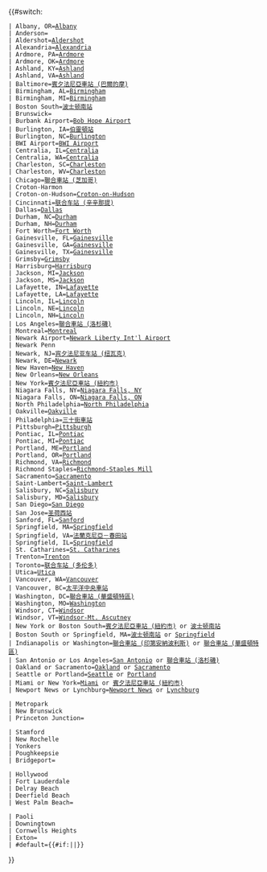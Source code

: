 {{#switch:{{{station}}}
 | Albany, OR=[[Albany, Oregon (Amtrak station)|Albany]]
 | Anderson={{tsl|en|Anderson Regional Transportation Center|安德森区域交通中心}}
 | Aldershot=[[Aldershot GO Station|Aldershot]]
 | Alexandria=[[Alexandria Union Station|Alexandria]]
 | Ardmore, PA=[[Ardmore (SEPTA station)|Ardmore]]
 | Ardmore, OK=[[Ardmore, Oklahoma (Amtrak station)|Ardmore]]
 | Ashland, KY=[[Ashland, Kentucky (Amtrak station)|Ashland]]
 | Ashland, VA=[[Ashland, Virginia (Amtrak station)|Ashland]]
 | Baltimore=[[賓夕法尼亞車站 (巴爾的摩)]]
 | Birmingham, AL=[[Birmingham, Alabama (Amtrak station)|Birmingham]]
 | Birmingham, MI=[[Birmingham, Michigan (Amtrak station)|Birmingham]]
 | Boston South=[[波士顿南站]]
 | Brunswick={{tsl|en|Brunswick Maine Street Station|不伦瑞克缅因街站}}
 | Burbank Airport=[[Bob Hope Airport Train Station|Bob Hope Airport]]
 | Burlington, IA=[[伯靈頓站]]
 | Burlington, NC=[[Burlington, North Carolina (Amtrak station)|Burlington]]
 | BWI Airport=[[BWI Rail Station|BWI Airport]]
 | Centralia, IL=[[Centralia, Illinois (Amtrak station)|Centralia]]
 | Centralia, WA=[[Centralia, Washington (Amtrak station)|Centralia]]
 | Charleston, SC=[[Charleston, South Carolina (Amtrak station)|Charleston]]
 | Charleston, WV=[[Charleston, West Virginia (Amtrak station)|Charleston]]
 | Chicago=[[聯合車站 (芝加哥)]]
 | Croton-Harmon
 | Croton-on-Hudson=[[Croton-Harmon (Metro-North station)|Croton-on-Hudson]]
 | Cincinnati=[[联合车站 (辛辛那提)]]
 | Dallas=[[Union Station (Dallas)|Dallas]]
 | Durham, NC=[[Durham, North Carolina (Amtrak station)|Durham]]
 | Durham, NH=[[Durham–UNH (Amtrak station)|Durham]]
 | Fort Worth=[[Fort Worth Intermodal Transportation Center|Fort Worth]]
 | Gainesville, FL=[[Gainesville, Florida (Amtrak station)|Gainesville]]
 | Gainesville, GA=[[Gainesville, Georgia (Amtrak station)|Gainesville]]
 | Gainesville, TX=[[Gainesville, Texas (Amtrak station)|Gainesville]]
 | Grimsby=[[Grimsby railway station|Grimsby]]
 | Harrisburg=[[Harrisburg Transportation Center|Harrisburg]]
 | Jackson, MI=[[Jackson, Michigan (Amtrak station)|Jackson]]
 | Jackson, MS=[[Jackson, Mississippi (Amtrak station)|Jackson]]
 | Lafayette, IN=[[Lafayette, Indiana (Amtrak station)|Lafayette]]
 | Lafayette, LA=[[Lafayette, Louisiana (Amtrak station)|Lafayette]]
 | Lincoln, IL=[[Lincoln, Illinois (Amtrak station)|Lincoln]]
 | Lincoln, NE=[[Lincoln, Nebraska (Amtrak station)|Lincoln]]
 | Lincoln, NH=[[Lincoln, New Hampshire (Amtrak station)|Lincoln]]
 | Los Angeles=[[聯合車站 (洛杉磯)]]
 | Montreal=[[Central Station (Montreal)|Montreal]]
 | Newark Airport=[[Newark Liberty International Airport (NJT station)|Newark Liberty Int'l Airport]]
 | Newark Penn
 | Newark, NJ=[[宾夕法尼亚车站 (纽瓦克)]]
 | Newark, DE=[[Newark Rail Station (Delaware)|Newark]]
 | New Haven=[[Union Station (New Haven)|New Haven]]
 | New Orleans=[[New Orleans Union Passenger Terminal|New Orleans]]
 | New York=[[賓夕法尼亞車站 (紐約市)]]
 | Niagara Falls, NY=[[Niagara Falls, New York (Amtrak station)|Niagara Falls, NY]]
 | Niagara Falls, ON=[[Niagara Falls, Ontario railway station|Niagara Falls, ON]]
 | North Philadelphia=[[North Philadelphia (SEPTA Regional Rail station)|North Philadelphia]]
 | Oakville=[[Oakville GO Station|Oakville]]
 | Philadelphia=[[三十街車站]]
 | Pittsburgh=[[Union Station (Pittsburgh)|Pittsburgh]]
 | Pontiac, IL=[[Pontiac, Illinois (Amtrak station)|Pontiac]]
 | Pontiac, MI=[[Pontiac, Michigan (Amtrak station)|Pontiac]]
 | Portland, ME=[[Portland Transportation Center (Amtrak station)|Portland]]
 | Portland, OR=[[Union Station (Portland)|Portland]]
 | Richmond, VA=[[Main Street Station (Richmond)|Richmond]]
 | Richmond Staples=[[Richmond Staples Mill Road (Amtrak station)|Richmond-Staples Mill]]
 | Sacramento=[[Sacramento Valley Rail Station|Sacramento]]
 | Saint-Lambert=[[Saint-Lambert railway station|Saint-Lambert]]
 | Salisbury, NC=[[Salisbury (Amtrak station)|Salisbury]]
 | Salisbury, MD=[[Salisbury, Maryland (Amtrak station)|Salisbury]]
 | San Diego=[[Union Station (San Diego)|San Diego]]
 | San Jose=[[圣荷西站]]
 | Sanford, FL=[[Sanford, Florida (Amtrak station)|Sanford]]
 | Springfield, MA=[[Springfield, Massachusetts (Amtrak station)|Springfield]]
 | Springfield, VA=[[法蘭克尼亞－春田站]]
 | Springfield, IL=[[Springfield, Illinois (Amtrak station)|Springfield]]
 | St. Catharines=[[St. Catharines railway station|St. Catharines]]
 | Trenton=[[Trenton Transit Center|Trenton]]
 | Toronto=[[联合车站 (多伦多)]]
 | Utica=[[Union Station (Utica, New York)|Utica]]
 | Vancouver, WA=[[Vancouver, Washington (Amtrak station)|Vancouver]]
 | Vancouver, BC=[[太平洋中央車站]]
 | Washington, DC=[[聯合車站 (華盛頓特區)]]
 | Washington, MO=[[Washington, Missouri (Amtrak station)|Washington]]
 | Windsor, CT=[[Windsor, Connecticut (Amtrak station)|Windsor]]
 | Windsor, VT=[[Windsor-Mt. Ascutney (Amtrak station)|Windsor-Mt. Ascutney]]
 | New York or Boston South=[[賓夕法尼亞車站 (紐約市)]] or [[波士顿南站]]
 | Boston South or Springfield, MA=[[波士顿南站]] or [[Springfield, Massachusetts (Amtrak station)|Springfield]]
 | Indianapolis or Washington=[[聯合車站 (印第安納波利斯)]] or [[聯合車站 (華盛頓特區)]]
 | San Antonio or Los Angeles=[[San Antonio Station|San Antonio]] or [[聯合車站 (洛杉磯)]]
 | Oakland or Sacramento=[[Oakland – Jack London Square (Amtrak station)|Oakland]] or [[Sacramento Valley Rail Station|Sacramento]]
 | Seattle or Portland=[[King Street Station (Seattle)|Seattle]] or [[Union Station (Portland)|Portland]]
 | Miami or New York=[[Miami (Amtrak station)|Miami]] or [[賓夕法尼亞車站 (紐約市)]]
 | Newport News or Lynchburg=[[Newport News (Amtrak station)|Newport News]] or [[Lynchburg (Amtrak station)|Lynchburg]]
<!-- New Jersey Transit stations -->
 | Metropark
 | New Brunswick
 | Princeton Junction=[[{{{station}}} (NJT station)|{{{station}}}]] 
<!-- Metro-North stations -->
 | Stamford
 | New Rochelle
 | Yonkers
 | Poughkeepsie
 | Bridgeport=[[{{{station}}} (Metro-North station)|{{{station}}}]]
<!-- Tri-Rail stations -->
 | Hollywood
 | Fort Lauderdale
 | Delray Beach
 | Deerfield Beach
 | West Palm Beach=[[{{{station}}} (Tri-Rail station)|{{{station}}}]]
<!-- SEPTA stations -->
 | Paoli
 | Downingtown
 | Cornwells Heights
 | Exton=[[{{{station}}} (SEPTA station)|{{{station}}}]]
 | #default={{#if:{{{state|}}}|[[{{{station}}}, {{{state}}} (Amtrak station)|{{{station}}}]]|[[{{{station}}}|{{{station}}}]]}}
}}